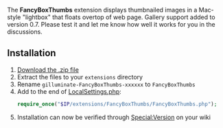 The '''FancyBoxThumbs''' extension displays thumbnailed images in a Mac-style "lightbox" that floats overtop of web page. Gallery support added to version 0.7. Please test it and let me know how well it works for you in the discussions.

== Installation ==
# [https://github.com/gilluminate/FancyBoxThumbs/archive/master.zip Download the .zip file]
# Extract the files to your <code>extensions</code> directory
# Rename <code>gilluminate-FancyBoxThumbs-xxxxxx</code> to <code>FancyBoxThumbs</code>
# Add to the end of [[Manual:LocalSettings.php|LocalSettings.php]]: <syntaxhighlight lang="php" enclose="div">require_once("$IP/extensions/FancyBoxThumbs/FancyBoxThumbs.php");</syntaxhighlight>
# Installation can now be verified through [[Special:Version]] on your wiki
